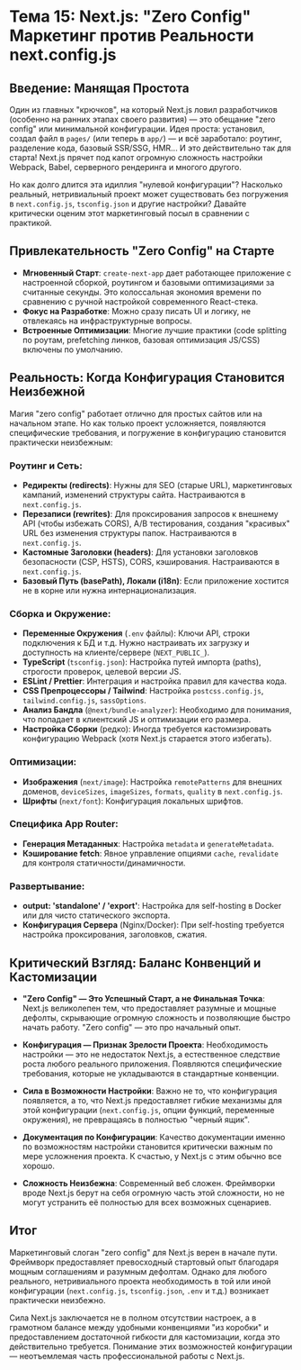 # Тема 15: Next.js: "Zero Config" Маркетинг против Реальности next.config.js

## Введение: Манящая Простота

Один из главных "крючков", на который Next.js ловил разработчиков (особенно на ранних этапах своего развития) — это обещание "zero config" или минимальной конфигурации. Идея проста: установил, создал файл в `pages/` (или теперь в `app/`) — и всё заработало: роутинг, разделение кода, базовый SSR/SSG, HMR... И это действительно так для старта! Next.js прячет под капот огромную сложность настройки Webpack, Babel, серверного рендеринга и многого другого.

Но как долго длится эта идиллия "нулевой конфигурации"? Насколько реальный, нетривиальный проект может существовать без погружения в `next.config.js`, `tsconfig.json` и другие настройки? Давайте критически оценим этот маркетинговый посыл в сравнении с практикой.

## Привлекательность "Zero Config" на Старте

- **Мгновенный Старт**: `create-next-app` дает работающее приложение с настроенной сборкой, роутингом и базовыми оптимизациями за считанные секунды. Это колоссальная экономия времени по сравнению с ручной настройкой современного React-стека.
- **Фокус на Разработке**: Можно сразу писать UI и логику, не отвлекаясь на инфраструктурные вопросы.
- **Встроенные Оптимизации**: Многие лучшие практики (code splitting по роутам, prefetching линков, базовая оптимизация JS/CSS) включены по умолчанию.

## Реальность: Когда Конфигурация Становится Неизбежной

Магия "zero config" работает отлично для простых сайтов или на начальном этапе. Но как только проект усложняется, появляются специфические требования, и погружение в конфигурацию становится практически неизбежным:

### Роутинг и Сеть:
- **Редиректы (redirects)**: Нужны для SEO (старые URL), маркетинговых кампаний, изменений структуры сайта. Настраиваются в `next.config.js`.
- **Перезаписи (rewrites)**: Для проксирования запросов к внешнему API (чтобы избежать CORS), A/B тестирования, создания "красивых" URL без изменения структуры папок. Настраиваются в `next.config.js`.
- **Кастомные Заголовки (headers)**: Для установки заголовков безопасности (CSP, HSTS), CORS, кэширования. Настраиваются в `next.config.js`.
- **Базовый Путь (basePath), Локали (i18n)**: Если приложение хостится не в корне или нужна интернационализация.

### Сборка и Окружение:
- **Переменные Окружения** (`.env` файлы): Ключи API, строки подключения к БД и т.д. Нужно настраивать их загрузку и доступность на клиенте/сервере (`NEXT_PUBLIC_`).
- **TypeScript** (`tsconfig.json`): Настройка путей импорта (paths), строгости проверок, целевой версии JS.
- **ESLint / Prettier**: Интеграция и настройка правил для качества кода.
- **CSS Препроцессоры / Tailwind**: Настройка `postcss.config.js`, `tailwind.config.js`, `sassOptions`.
- **Анализ Бандла** (`@next/bundle-analyzer`): Необходимо для понимания, что попадает в клиентский JS и оптимизации его размера.
- **Настройка Сборки** (редко): Иногда требуется кастомизировать конфигурацию Webpack (хотя Next.js старается этого избегать).

### Оптимизации:
- **Изображения** (`next/image`): Настройка `remotePatterns` для внешних доменов, `deviceSizes`, `imageSizes`, `formats`, `quality` в `next.config.js`.
- **Шрифты** (`next/font`): Конфигурация локальных шрифтов.

### Специфика App Router:
- **Генерация Метаданных**: Настройка `metadata` и `generateMetadata`.
- **Кэширование fetch**: Явное управление опциями `cache`, `revalidate` для контроля статичности/динамичности.

### Развертывание:
- **output: 'standalone' / 'export'**: Настройка для self-hosting в Docker или для чисто статического экспорта.
- **Конфигурация Сервера** (Nginx/Docker): При self-hosting требуется настройка проксирования, заголовков, сжатия.

## Критический Взгляд: Баланс Конвенций и Кастомизации

- **"Zero Config" — Это Успешный Старт, а не Финальная Точка**: Next.js великолепен тем, что предоставляет разумные и мощные дефолты, скрывающие огромную сложность и позволяющие быстро начать работу. "Zero config" — это про начальный опыт.

- **Конфигурация — Признак Зрелости Проекта**: Необходимость настройки — это не недостаток Next.js, а естественное следствие роста любого реального приложения. Появляются специфические требования, которые не укладываются в стандартные конвенции.

- **Сила в Возможности Настройки**: Важно не то, что конфигурация появляется, а то, что Next.js предоставляет гибкие механизмы для этой конфигурации (`next.config.js`, опции функций, переменные окружения), не превращаясь в полностью "черный ящик".

- **Документация по Конфигурации**: Качество документации именно по возможностям настройки становится критически важным по мере усложнения проекта. К счастью, у Next.js с этим обычно все хорошо.

- **Сложность Неизбежна**: Современный веб сложен. Фреймворки вроде Next.js берут на себя огромную часть этой сложности, но не могут устранить её полностью для всех возможных сценариев.

## Итог

Маркетинговый слоган "zero config" для Next.js верен в начале пути. Фреймворк предоставляет превосходный стартовый опыт благодаря мощным соглашениям и разумным дефолтам. Однако для любого реального, нетривиального проекта необходимость в той или иной конфигурации (`next.config.js`, `tsconfig.json`, `.env` и т.д.) возникает практически неизбежно.

Сила Next.js заключается не в полном отсутствии настроек, а в грамотном балансе между удобными конвенциями "из коробки" и предоставлением достаточной гибкости для кастомизации, когда это действительно требуется. Понимание этих возможностей конфигурации — неотъемлемая часть профессиональной работы с Next.js.

